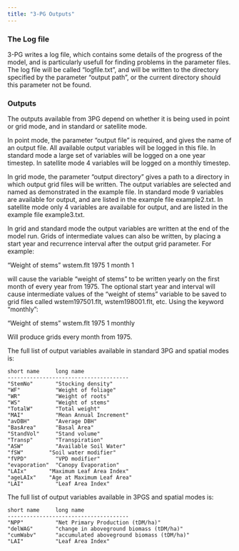 ```yaml
---
title: "3-PG Outputs"
---
```


### The Log file

3-PG writes a log file, which contains some details of the progress of the model, and is particularly usefull for finding problems in the parameter files. The log file will be called "logfile.txt", and will be written to the directory specified by the parameter "output path", or the current directory should this parameter not be found.

### Outputs

The outputs available from 3PG depend on whether it is being used in point or grid mode, and in standard or satellite mode.

In point mode, the parameter "output file" is required, and gives the name of an output file. All available output variables will be logged in this file. In standard mode a large set of variables will be logged on a one year timestep. In satellite mode 4 variables will be logged on a monthly timestep.

In grid mode, the parameter "output directory" gives a path to a directory in which output grid files will be written. The output variables are selected and named as demonstrated in the example file. In standard mode 9 variables are available for output, and are listed in the example file example2.txt. In satellite mode only 4 variables are available for output, and are listed in the example file example3.txt.

In grid and standard mode the output variables are written at the end of the model run. Grids of intermediate values can also be written, by placing a start year and recurrence interval after the output grid parameter. For example:

"Weight of stems" wstem.flt 1975 1 month 1

will cause the variable "weight of stems" to be written yearly on the first month of every year from 1975. The optional start year and interval will cause intermediate values of the "weight of stems" variable to be saved to grid files called wstem197501.flt, wstem198001.flt, etc. Using the keyword "monthly":

"Weight of stems" wstem.flt 1975 1 monthly

Will produce grids every month from 1975.

The full list of output variables available in standard 3PG and spatial modes is:

```.custom-block
short name     long name
--------------------------------------
"StemNo"       "Stocking density"
"WF"           "Weight of foliage"
"WR"           "Weight of roots"
"WS"           "Weight of stems"
"TotalW"       "Total weight"
"MAI"          "Mean Annual Increment"
"avDBH"        "Average DBH"
"BasArea"      "Basal Area"
"StandVol"     "Stand volume"
"Transp"       "Transpiration"
"ASW"          "Available Soil Water"
"fSW"        "Soil water modifier"
"fVPD"         "VPD modifier"
"evaporation"  "Canopy Evaporation"
"LAIx"       "Maximum Leaf Area Index"
"ageLAIx"    "Age at Maximum Leaf Area"
"LAI"          "Leaf Area Index"
```

The full list of output variables available in 3PGS and spatial modes is:

```.custom-block
short name     long name
--------------------------------------
"NPP"          "Net Primary Production (tDM/ha)"
"delWAG"       "change in aboveground biomass (tDM/ha)"
"cumWabv"      "accumulated aboveground biomass (tDM/ha)"
"LAI"          "Leaf Area Index"
```
